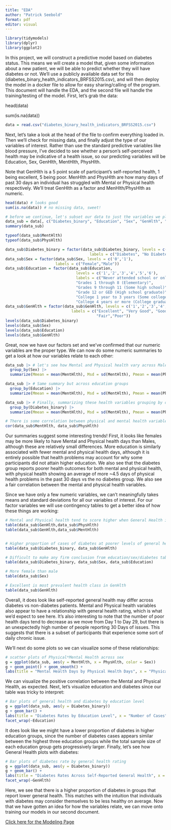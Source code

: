 ```yaml
---
title: "EDA"
author: "Patrick Seebold"
format: pdf
editor: visual
---
```


```r
library(tidymodels)
library(dplyr)
library(ggplot2)
```

In this project, we will construct a predictive model based on diabetes status. This means we will create a model that, given some information about a new patient, we will be able to predict whether they will have diabetes or not. We'll use a publicly available data set for this (diabetes_binary_health_indicators_BRFSS2015.csv), and will then deploy the model in a docker file to allow for easy sharing/calling of the program. This document will handle the EDA, and the second file will handle the training/testing of the model. First, let's grab the data:

head(data)

sum(is.na(data))

```r
data = read.csv("diabetes_binary_health_indicators_BRFSS2015.csv")
```

Next, let's take a look at the head of the file to confirm everything loaded in. Then we'll check for missing data, and finally adjust the type of our variables of interest. Rather than use the standard predictive variables like blood pressure, I've decided to see whether a person's self-perceived health may be indicative of a health issue, so our predicting variables will be Education, Sex, GenHlth, MentHlth, PhysHlth.

Note that GenHlth is a 5 point scale of participant's self-reported health, 1 being excellent, 5 being poor. MenHlth and PhysHlth are how many days of past 30 days an individual has struggled with Mental or Physical health respectively. We'll treat GenHlth as a factor and MenHlth/PhysHlth as numeric.

```r
head(data) # looks good
sum(is.na(data)) # no missing data, sweet!

# before we continue, let's subset our data to just the variables we plan to explore:
data_sub = data[, c("Diabetes_binary", "Education", "Sex", "GenHlth", "MentHlth", "PhysHlth")]
summary(data_sub)

typeof(data_sub$MentHlth)
typeof(data_sub$PhysHlth) 

data_sub$Diabetes_binary = factor(data_sub$Diabetes_binary, levels = c('1','0'),
                                     labels = c("Diabetes", "No Diabetes"))
data_sub$Sex = factor(data_sub$Sex, levels = c('0','1'),
                      labels = c("Female","Male"))
data_sub$Education = factor(data_sub$Education, 
                               levels = c('1','2','3','4','5','6'),
                               labels = c("Never attended school or only kindergarten",
                               "Grades 1 through 8 (Elementary)",
                               "Grades 9 through 11 (Some high school)",
                               "Grade 12 or GED (High school graduate)",
                               "College 1 year to 3 years (Some college or technical school)",
                               "College 4 years or more (College graduate)"))
data_sub$GenHlth = factor(data_sub$GenHlth, levels = c('1','2','3','4','5'),
                             labels = c("Excellent", "Very Good", "Good",
                                        "Fair","Poor"))
levels(data_sub$Diabetes_binary)
levels(data_sub$Sex)
levels(data_sub$Education)
levels(data_sub$GenHlth)
```

Great, now we have our factors set and we've confirmed that our numeric variables are the proper type. We can now do some numeric summaries to get a look at how our variables relate to each other:

```r
data_sub |> # let's see how Mental and Physical health vary across Male and Female
  group_by(Sex) |>
  summarize(Mmean = mean(MentHlth), Msd = sd(MentHlth), Pmean = mean(PhysHlth), Psd = sd(PhysHlth))

data_sub |> # Same summary but across education groups
  group_by(Education) |>
  summarize(Mmean = mean(MentHlth), Msd = sd(MentHlth), Pmean = mean(PhysHlth), Psd = sd(PhysHlth))

data_sub |> # Finally, summarizing these health variables grouping by diabetes
  group_by(Diabetes_binary) |>
  summarize(Mmean = mean(MentHlth), Msd = sd(MentHlth), Pmean = mean(PhysHlth), Psd = sd(PhysHlth))

# There is some correlation between physical and mental health variables
cor(data_sub$MentHlth, data_sub$PhysHlth)
```

Our summaries suggest some interesting trends! First, it looks like females may be more likely to have Mental and Physical health days than Males, although these are relatively small differences. More education is similarly associated with fewer mental and physical health days, although it is entirely possible that health problems may account for why some participants did not attain higher education. We also see that the diabetes group reports poorer health outcomes for both mental and physical health, with physical health showing an average of more \~4.5 days of physical health problems in the past 30 days vs the no diabetes group. We also see a fair correlation between the mental and physical health variables.

Since we have only a few numeric variables, we can't meaningfully takes means and standard deviations for all our variables of interest. For our factor variables we will use contingency tables to get a better idea of how these things are working:

```r

# Mental and Physical health tend to score higher when General Health is reported as better
table(data_sub$GenHlth,data_sub$PhysHlth)
table(data_sub$GenHlth,data_sub$MentHlth)


# Higher proportion of cases of diabetes at poorer levels of general health
table(data_sub$Diabetes_binary, data_sub$GenHlth)

# Difficult to make any firm conclusion from education/sex/diabetes table, we'll do some graphs
table(data_sub$Diabetes_binary, data_sub$Sex, data_sub$Education)

# More female than male
table(data_sub$Sex)

# Excellent is most prevalent health class in GenHlth
table(data_sub$GenHlth)
```

Overall, it does look like self-reported general health may differ across diabetes vs non-diabetes patients. Mental and Physical health variables also appear to have a relationship with general health rating, which is what we'd expect to see here. It's also interesting to note that the number of poor health days tend to decrease as we move from Day 1 to Day 29, but there is an unexpectedly high number of people reporting 30 Days of issues. This suggests that there is a subset of participants that experience some sort of daily chronic issue.

We'll next do some plots so we can visualize some of these relationships:

```r
# scatter plots of Physical*Mental Health across sex 
g = ggplot(data_sub, aes(y = MentHlth, x = PhysHlth, color = Sex))
g + geom_point() + geom_smooth() +
labs(title = "Mental Health Days by Physical Health Days", x = "Physical health days in past 30 days", y = "Mental health days in past 30 days")
```

We can visualize the positive correlation between the Mental and Physical Health, as expected. Next, let's visualize education and diabetes since our table was tricky to interpret:

```r
# Bar plots of general health and diabetes by education level
g = ggplot(data_sub, aes(y = Diabetes_binary))
g + geom_bar() +
labs(title = "Diabetes Rates by Education Level", x = "Number of Cases", y = "Diabetes Status") +
facet_wrap(~Education)
```

It does look like we might have a lower proportion of diabetes in higher education groups, since the number of diabetes cases appears similar between the highest three education groups while the total sample size of each education group gets progressively larger. Finally, let's see how General Health plots with diabetes:

```r
# Bar plots of diabetes rate by general health rating
g = ggplot(data_sub, aes(y = Diabetes_binary))
g + geom_bar() +
labs(title = "Diabetes Rates Across Self-Reported General Health", x = "Number of Cases", y = "Diabetes Status") +
facet_wrap(~GenHlth)
```

Here, we see that there is a higher proportion of diabetes in groups that report lower general health. This matches with the intuition that individuals with diabetes may consider themselves to be less healthy on average. Now that we have gotten an idea for how the variables relate, we can move onto training our models in our second document.

[Click here for the Modeling Page](https://pcseebol.github.io/FinalProject/Modeling.pdf)
